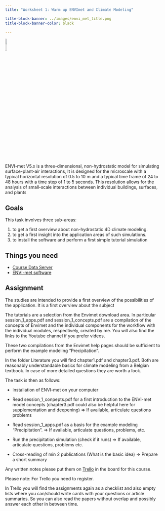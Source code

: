 ```yaml
---
title: "Worksheet 1: Warm up ENVImet and Climate Modeling"

title-block-banner: ../images/envi_met_title.png
title-block-banner-color: black 

---
```


![](../images/mandantory.png){width=10%}

ENVI-met V5.x is a three-dimensional, non-hydrostatic model for simulating surface-plant-air interactions, It is designed for the microscale with a typical horizontal resolution of 0.5 to 10 m and a typical time frame of 24 to 48 hours with a time step of 1 to 5 seconds. This resolution allows for the analysis of small-scale interactions between individual buildings, surfaces, and plants


## Goals

This task involves three sub-areas:

1. to get a first overview about non-hydrostatic 4D climate modeling.
2. to get a first insight into the application areas of such simulations.
3. to install the software and perform a first simple tutorial simulation

## Things you need 

* [Course Data Server](https://hessenbox.uni-marburg.de/getlink/fi5p6EzMUrtUVFW3DnkFky/envimet) 
* [ENVI-met software](https://envi-met.info/doku.php?id=start)



## Assignment
The studies are intended to provide a first overview of the possibilities of the application. It is a first overview about the subject 

The tutorials are a selection from the Envimet download area. In particular session_1_apps.pdf and session_1_concepts.pdf are a compilation of the concepts of Envimet and the individual components for the workflow with the individual modules, respectively, created by me. You will also find the links to the Youtube channel if you prefer videos.

These two compilations from the Envimet help pages should be sufficient to perform the example modeling "Precipitation".

In the folder Literature you will find chapter1.pdf and chapter3.pdf. Both are reasonably understandable basics for climate modeling from a Belgian textbook. In case of more detailed questions they are worth a look.


The task is then as follows:

* Installation of ENVI-met on your computer
*  Read session_1_conpepts.pdf for a first introduction to the ENVI-met model concepts (chapter3.pdf could also be helpful here for supplementation and deepening)
=> If available, articulate questions problems

* Read session_1_apps.pdf as a basis for the example modeling "Precipitation".
=> If available, articulate questions, problems, etc. 

* Run the precipitation simulation (check if it runs)
=> If available, articulate questions, problems etc.

* Cross-reading of min 2 publications (What is the basic idea)
=> Prepare a short summary

Any written notes please put them on [Trello](https://trello.com/b/mqXJIO7n/modellierung-envimet) in the board for this course. 

::: {.callout-tip appearance="simple"}
Please note: For Trello you need to register.
:::

In Trello you will find the assignments again as a checklist and also empty lists where you can/should write cards with your questions or article summaries. So you can also read the papers without overlap and possibly answer each other in between time.

